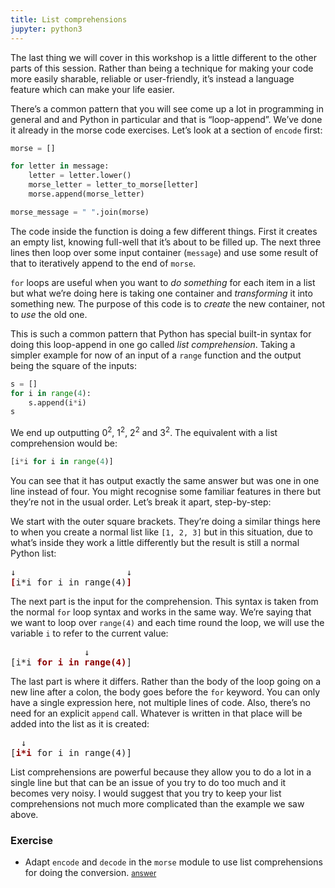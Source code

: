 ```yaml
---
title: List comprehensions
jupyter: python3
---
```



The last thing we will cover in this workshop is a little different to the other parts of this session. Rather than being a technique for making your code more easily sharable, reliable or user-friendly, it's instead a language feature which can make your life easier.

There's a common pattern that you will see come up a lot in programming in general and and Python in particular and that is "loop-append". We've done it already in the morse code exercises. Let's look at a section of `encode` first:

```python
morse = []

for letter in message:
    letter = letter.lower()
    morse_letter = letter_to_morse[letter]
    morse.append(morse_letter)

morse_message = " ".join(morse)
```

The code inside the function is doing a few different things. First it creates an empty list, knowing full-well that it's about to be filled up. The next three lines then loop over some input container (`message`) and use some result of that to iteratively append to the end of `morse`.

`for` loops are useful when you want to *do something* for each item in a list but what we're doing here is taking one container and *transforming* it into something new. The purpose of this code is to *create* the new container, not to *use* the old one.


This is such a common pattern that Python has special built-in syntax for doing this loop-append in one go called *list comprehension*. Taking a simpler example for now of an input of a `range` function and the output being the square of the inputs:

```python
s = []
for i in range(4):
    s.append(i*i)
s
```

We end up outputting $0^2$, $1^2$, $2^2$ and $3^2$. The equivalent with a list comprehension would be:

```python
[i*i for i in range(4)]
```

You can see that it has output exactly the same answer but was one in one line instead of four. You might recognise some familiar features in there but they're not in the usual order. Let's break it apart, step-by-step:

We start with the outer square brackets. They're doing a similar things here to when you create a normal list like `[1, 2, 3]` but in this situation, due to what's inside they work a little differently but the result is still a normal Python list:

<pre>
↓                     ↓
<b style="color:darkred">[</b>i*i for i in range(4)<b style="color:darkred">]</b>
</pre>

The next part is the input for the comprehension. This syntax is taken from the normal `for` loop syntax and works in the same way. We're saying that we want to loop over `range(4)` and each time round the loop, we will use the variable `i` to refer to the current value:

<pre>
              ↓
[i*i <b style="color:darkred">for i in range(4)</b>]
</pre>

The last part is where it differs. Rather than the body of the loop going on a new line after a colon, the body goes before the `for` keyword. You can only have a single expression here, not multiple lines of code. Also, there's no need for an explicit `append` call. Whatever is written in that place will be added into the list as it is created:

<pre>
  ↓
[<b style="color:darkred">i*i</b> for i in range(4)]
</pre>

List comprehensions are powerful because they allow you to do a lot in a single line but that can be an issue of you try to do too much and it becomes very noisy. I would suggest that you try to keep your list comprehensions not much more complicated than the example we saw above.

### Exercise

- Adapt `encode` and `decode` in the `morse` module to use list comprehensions for doing the conversion. [<small>answer</small>](answer_morse_comprehension.ipynb)

